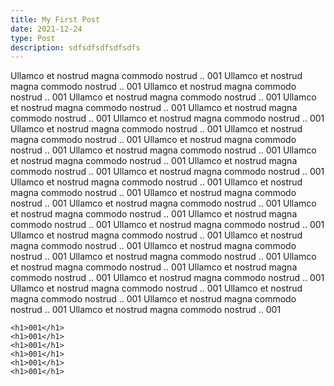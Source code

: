 ```yaml
---
title: My First Post
date: 2021-12-24
type: Post
description: sdfsdfsdfsdfsdfs
---
```



Ullamco et nostrud magna commodo nostrud .. 001
Ullamco et nostrud magna commodo nostrud .. 001
Ullamco et nostrud magna commodo nostrud .. 001
Ullamco et nostrud magna commodo nostrud .. 001
Ullamco et nostrud magna commodo nostrud .. 001
Ullamco et nostrud magna commodo nostrud .. 001
Ullamco et nostrud magna commodo nostrud .. 001
Ullamco et nostrud magna commodo nostrud .. 001
Ullamco et nostrud magna commodo nostrud .. 001
Ullamco et nostrud magna commodo nostrud .. 001
Ullamco et nostrud magna commodo nostrud .. 001
Ullamco et nostrud magna commodo nostrud .. 001
Ullamco et nostrud magna commodo nostrud .. 001
Ullamco et nostrud magna commodo nostrud .. 001
Ullamco et nostrud magna commodo nostrud .. 001
Ullamco et nostrud magna commodo nostrud .. 001
Ullamco et nostrud magna commodo nostrud .. 001
Ullamco et nostrud magna commodo nostrud .. 001
Ullamco et nostrud magna commodo nostrud .. 001
Ullamco et nostrud magna commodo nostrud .. 001
Ullamco et nostrud magna commodo nostrud .. 001
Ullamco et nostrud magna commodo nostrud .. 001
Ullamco et nostrud magna commodo nostrud .. 001
Ullamco et nostrud magna commodo nostrud .. 001
Ullamco et nostrud magna commodo nostrud .. 001
Ullamco et nostrud magna commodo nostrud .. 001
Ullamco et nostrud magna commodo nostrud .. 001
Ullamco et nostrud magna commodo nostrud .. 001
Ullamco et nostrud magna commodo nostrud .. 001
Ullamco et nostrud magna commodo nostrud .. 001
Ullamco et nostrud magna commodo nostrud .. 001
Ullamco et nostrud magna commodo nostrud .. 001

<div>

    <h1>001</h1>
    <h1>001</h1>
    <h1>001</h1>
    <h1>001</h1>
    <h1>001</h1>
    <h1>001</h1>
</div>